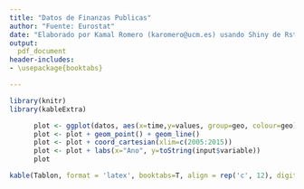 ```yaml
---
title: "Datos de Finanzas Publicas"
author: "Fuente: Eurostat"
date: "Elaborado por Kamal Romero (karomero@ucm.es) usando Shiny de Rstudio"
output:
  pdf_document
header-includes:
- \usepackage{booktabs}

---
```


```r
library(knitr)
library(kableExtra)
```


```r
      plot <- ggplot(datos, aes(x=time,y=values, group=geo, colour=geo))
      plot <- plot + geom_point() + geom_line()
      plot <- plot + coord_cartesian(xlim=c(2005:2015))
      plot <- plot + labs(x="Ano", y=toString(input$variable))
      plot
```


```r
kable(Tablon, format = 'latex', booktabs=T, align = rep('c', 12), digits = 1)
```
